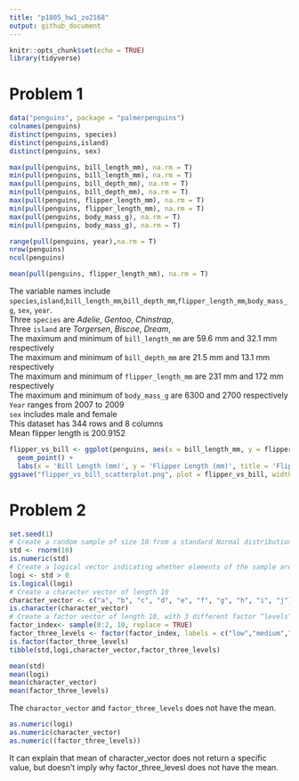 ```yaml
---
title: "p1805_hw1_zo2168"
output: github_document
---
```


```r
knitr::opts_chunk$set(echo = TRUE)
library(tidyverse)
```
# Problem 1

```r
data("penguins", package = "palmerpenguins")
colnames(penguins)
distinct(penguins, species)
distinct(penguins,island)
distinct(penguins, sex)
```

```r
max(pull(penguins, bill_length_mm), na.rm = T)
min(pull(penguins, bill_length_mm), na.rm = T)
max(pull(penguins, bill_depth_mm), na.rm = T)
min(pull(penguins, bill_depth_mm), na.rm = T)
max(pull(penguins, flipper_length_mm), na.rm = T)
min(pull(penguins, flipper_length_mm), na.rm = T)
max(pull(penguins, body_mass_g), na.rm = T)
min(pull(penguins, body_mass_g), na.rm = T)
```

```r
range(pull(penguins, year),na.rm = T)
nrow(penguins)
ncol(penguins)
```


```r
mean(pull(penguins, flipper_length_mm), na.rm = T)
```
The variable names include `species`,`island`,`bill_length_mm`,`bill_depth_mm`,`flipper_length_mm`,`body_mass_g`, `sex`, `year`.\
Three `species` are *Adelie*, *Gentoo*, *Chinstrap*,\
Three `island` are *Torgersen*, *Biscoe*, *Dream*,\
The maximum and minimum of `bill_length_mm` are 59.6 mm and 32.1 mm respectively\
The maximum and minimum of `bill_depth_mm` are 21.5 mm and 13.1 mm respectively\
The maximum and minimum of `flipper_length_mm` are 231 mm and 172 mm respectively\
The maximum and minimum of `body_mass_g` are 6300 and 2700 respectively\
`Year` ranges from 2007 to 2009\
`sex` includes male and female\
This dataset has 344 rows and 8 columns\
Mean flipper length is 200.9152


```r
flipper_vs_bill <- ggplot(penguins, aes(x = bill_length_mm, y = flipper_length_mm, color = species)) +
  geom_point() +
  labs(x = 'Bill Length (mm)', y = 'Flipper Length (mm)', title = 'Flipper Length vs Bill Length by Species') 
ggsave("flipper_vs_bill_scatterplot.png", plot = flipper_vs_bill, width = 6, height = 4)
```


# Problem 2
```r
set.seed(1)
# Create a random sample of size 10 from a standard Normal distribution
std <- rnorm(10)
is.numeric(std)
# Create a logical vector indicating whether elements of the sample are greater than 0
logi <- std > 0
is.logical(logi)
# Create a character vector of length 10
character_vector <- c("a", "b", "c", "d", "e", "f", "g", "h", "i", "j")
is.character(character_vector)
# Create a factor vector of length 10, with 3 different factor “levels”
factor_index<- sample(0:2, 10, replace = TRUE)
factor_three_levels <- factor(factor_index, labels = c("low","medium","high"))
is.factor(factor_three_levels)
tibble(std,logi,character_vector,factor_three_levels)
```
```r
mean(std)
mean(logi)
mean(character_vector)
mean(factor_three_levels)
```
The `charactor_vector` and `factor_three_levels` does not have the mean.  

```r
as.numeric(logi)
as.numeric(character_vector)
as.numeric((factor_three_levels))
```
It can explain that mean of character_vector does not return a specific value, but doesn't imply why factor_three_levesl does not have the mean.